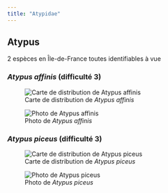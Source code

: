 ```yaml
---
title: "Atypidae"
---
```




## Atypus

2 espèces en Île-de-France toutes identifiables à vue



### *Atypus affinis* (difficulté 3)

![Carte de distribution de *Atypus affinis*](https://asfra.fr/Site/User_pages/Atlas/LR_ASFRA_Atypidae_Atypus%20affinis_2022-03-10.jpeg)

![Photo de *Atypus affinis*](chemin/vers/photo.jpg)



### *Atypus piceus* (difficulté 3)

![Carte de distribution de *Atypus piceus*](https://asfra.fr/Site/User_pages/Atlas/LR_ASFRA_Atypidae_Atypus%20piceus_2022-03-10.jpeg)

![Photo de *Atypus piceus*](chemin/vers/photo.jpg)



